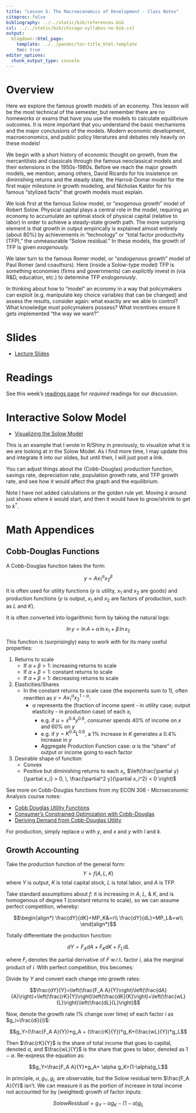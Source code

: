 ```yaml
---
title: "Lesson 5: The Macroeconomics of Development - Class Notes"
citeproc: false
bibliography: ../../static/bib/references.bib
csl: ../../static/bib/chicago-syllabus-no-bib.csl
output:
  blogdown::html_page:
    template: ../../pandoc/toc-title_html.template
    toc: true
editor_options: 
  chunk_output_type: console
---
```


# Overview

Here we explore the famous growth models of an economy. This lesson will be the most technical of the semester, but remember there are no homeworks or exams that have you use the models to calculate equilibrium outcomes. It is more important that you understand the basic mechanisms and the major conclusions of the models. Modern economic development, macroeconomics, and public policy literatures and debates rely heavily on these models!

We begin with a short history of economic thought on growth, from the mercantilists and classicals through the famous neoclassical models and their extensions in the 1950s-1980s. Before we reach the major growth models, we mention, among others, David Ricardo for his insistence on diminishing returns and the steady state, the Harrod-Domar model for the first major milestone in growth modeling, and Nicholas Kaldor for his famous "stylized facts" that growth models must explain.

We look first at the famous Solow model, or "*exogenous* growth" model of Robert Solow. Physical capital plays a central role in the model, requiring an economy to accumulate an optimal stock of physical capital (relative to labor) in order to achieve a steady-state growth path. The more surprising element is that growth in output empirically is explained almost entirely (about 80%) by achievements in "technology" or "total factor productivity (TFP)," the unmeasurable "Solow residual." In these models, the growth of TFP is given *exogenously.*

We later turn to the famous Romer model, or "*endogenous* growth" model of Paul Romer (and coauthors). Here (inside a Solow-type model) TFP is something economies (firms and governments) can *explicitly* invest in (via R&D, education, etc.) to determine TFP *endogenously*.

In thinking about how to "model" an economy in a way that policymakers can exploit (e.g. manipulate key choice variables that can be changed) and assess the results, consider again: what exactly are we able to control? What knowledge must policymakers possess? What incentives ensure it gets implemented "the way we want?"

# Slides

- [<i class="fas fa-external-link-square-alt"></i> Lecture Slides](/slides/05-slides.html)

# Readings

See this week's [readings page](/reading/05-reading) for *required* readings for our discussion.

# Interactive Solow Model

- [Visualizing the Solow Model](https://ryansafner.shinyapps.io/Solow/)

This is an example that I wrote in R/Shiny in previously, to visualize what it is we are looking at in the Solow Model. As I find more time, I may update this and integrate it into our slides, but until then, I will just post a link. 

You can adjust things about the (Cobb-Douglas) production function, savings rate, depreciation rate, population growth rate, and TFP growth rate, and see how it would affect the graph and the equilibrium. 

Note I have not added calculations or the golden rule yet. Moving $k$ around just shows where $k$ would start, and then it would have to grow/shrink to get to $k^*$. 


# Math Appendices

## Cobb-Douglas Functions

A Cobb-Douglas function takes the form: 

$$y=Ax_1^\alpha x_2 ^\beta$$

It is often used for utility functions $(y$ is utility, $x_1$ and $x_2$ are goods) and production functions $(y$ is output, $x_1$ and $x_2$ are factors of production, such as $L$ and $K).$

It is often converted into logarithmic form by taking the natural logs:

$$ln \, y = ln \, A + \alpha \, ln \, x_1 + \beta \, ln \, x_2$$

This function is (surprisingly) easy to work with for its many useful properties:

1. Returns to scale
    - If $\alpha+\beta > 1$: increasing returns to scale
    - If $\alpha+\beta = 1$: constant returns to scale
    - If $\alpha+\beta < 1$: decreasing returns to scale

2. Elasticities/Shares
    - In the constant returns to scale case (the exponents sum to 1), often rewritten as $y=Ax_1^{\alpha}x_2^{1-\alpha}$:
        - $\alpha$ represents the (fraction of income spent - in utility case; output elasticity - in production case) of each $x_i$
            - e.g. if $u=x^{0.4}y^{0.6}$, consumer spends 40% of income on $x$ and 60% on $y$
            - e.g. if $y=K^{0.4}L^{0.6}$, a 1% increase in $K$ generates a $0.4$% increase in $y$
            - Aggregate Production Function case: $\alpha$ is the "share" of output or income going to each factor

3. Desirable shape of function
    - Convex
    - Positive but diminishing returns to each $x_i$, $\left(\frac{\partial y}{\partial x_i} > 0, \, \frac{\partial^2 y}{\partial x_i^2} < 0 \right)$

See more on Cobb-Douglas functions from my ECON 306 - Microeconomic Analysis course notes:

- [Cobb Douglas Utility Functions](https://microf19.classes.ryansafner.com/class/08-class/#cobb-douglas)
- [Consumer's Constrained Optimization with Cobb-Douglas](https://microf19.classes.ryansafner.com/class/06-class/#solving-the-constrained-optimization-problem-with-calculus)
- [Deriving Demand from Cobb-Douglas Utility](https://microf19.classes.ryansafner.com/class/08-class/#cobb-douglas)

For production, simply replace $u$ with $y$, and $x$ and $y$ with $l$ and $k$.

## Growth Accounting

Take the production function of the general form: 
$$Y=f(A,L,K)$$
where $Y$ is output, $K$ is total capital stock, $L$ is total labor, and $A$ is TFP. 

Take standard assumptions about $f$: it is increasing in $A$, $L$, & $K$, and is homogenous of degree 1 (constant returns to scale), so we can assume perfect competition, whereby:

$$\begin{align*}
\frac{dY}{dK}=MP_K&=r\\
\frac{dY}{dL}=MP_L&=w\\
\end{align*}$$

Totally differentiate the production function:

$$dY=F_A dA+F_K dK + F_L dL$$

where $F_i$ denotes the partial derivative of $F$ w.r.t. factor $i$, aka the marginal product of $i$. With perfect competition, this becomes:

\begin{align*}
dY&=F_A dA + MP_K dK+ MP_L dL\\
dY&=F_A dA + r dK + w dL\\
\end{align*}

Divide by $Y$ and convert each change into growth rates:

$$\frac{dY}{Y}=\left(\frac{F_A A}{Y}\right)\left(\frac{dA}{A}\right)+\left(\frac{rK}{Y}\right)\left(\frac{dK}{K}\right)+\left(\frac{wL}{L}\right)\left(\frac{dL}{L}\right)$$

Now, denote the growth rate (% change over time) of each factor $i$ as $g_i=\frac{di}{i}$:

$$g_Y=(\frac{F_A A}{Y})*g_A + (\frac{rK}{Y})*g_K+(\frac{wL}{Y})*g_L$$

Then $\frac{rK}{Y}$ is the share of total income that goes to capital, denoted $\alpha$, and $\frac{wL}{Y}$ is the share that goes to labor, denoted as $1-\alpha$. Re-express the equation as:

$$g_Y=\frac{F_A A}{Y}*g_A+ \alpha g_K+(1-\alpha)g_L$$

In principle, $\alpha, g_Y, g_L$ are observable, but the Solow residual term $\frac{F_A A}{Y}$ isn't. We can measure it as the portion of increase in total income not accounted for by (weighted) growth of factor inputs:

$$SolowResidual=g_Y-\alpha g_K-(1-\alpha)g_L$$